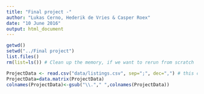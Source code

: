 ```yaml
---
title: "Final project -"
author: "Lukas Cerno, Hederik de Vries & Casper Roex"
date: "10 June 2016"
output: html_document
---
```


```r
getwd()
setwd("../Final project")
list.files()
rm(list=ls()) # Clean up the memory, if we want to rerun from scratch
```

```r
ProjectData <- read.csv("data/listings.csv", sep=";", dec=",") # this contains only the matrix ProjectData
ProjectData=data.matrix(ProjectData) 
colnames(ProjectData)<-gsub("\\."," ",colnames(ProjectData))

```